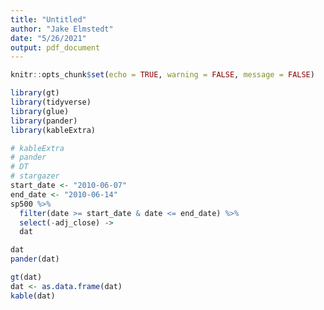 ```yaml
---
title: "Untitled"
author: "Jake Elmstedt"
date: "5/26/2021"
output: pdf_document
---
```


```r
knitr::opts_chunk$set(echo = TRUE, warning = FALSE, message = FALSE)
```

```r
library(gt)
library(tidyverse)
library(glue)
library(pander)
library(kableExtra)
```

```r
# kableExtra
# pander
# DT
# stargazer
start_date <- "2010-06-07"
end_date <- "2010-06-14"
sp500 %>%
  filter(date >= start_date & date <= end_date) %>%
  select(-adj_close) ->
  dat

dat
pander(dat)

gt(dat)
dat <- as.data.frame(dat)
kable(dat)
```

